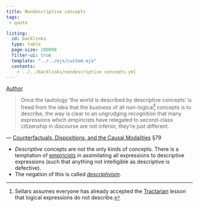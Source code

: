```yaml
---
title: Nondescriptive concepts
tags: 
 - quote

listing:
  id: backlinks
  type: table
  page-size: 100000
  filter-ui: true
  template: "../../ejs/custom.ejs"
  contents:
    - ../../backlinks/nondescriptive concepts.yml
---
```


[Author](/docs/phil/Wilfrid Sellars.html)

> Once the tautology 'the world is described by descriptive concepts' is freed
from the idea that the business of all non-logical[^1] concepts is to describe, the
way is clear to an ungrudging recognition that many expressions which
empiricists have relegated to second-class citizenship in discourse are not
inferior, they're just different. 

 —  [Counterfactuals, Dispositions, and the Causal Modalities](/docs/phil/Counterfactuals, Dispositions, and the Causal Modalities.html)  §79

- *Descriptive* concepts are not the only kinds of concepts. There is a temptation of [empiricists](/docs/phil/Empiricism.html)  in assimilating all expressions to descriptive expressions (such that anything not intelligible as
  descriptive is defective).
- The negation of this is called  *[descriptivism](/docs/phil/Descriptivism.html)*.

[^1]: Sellars assumes everyone has already accepted the [Tractarian](/docs/phil/Logic not representational.html) lesson that logical expressions do not describe.
